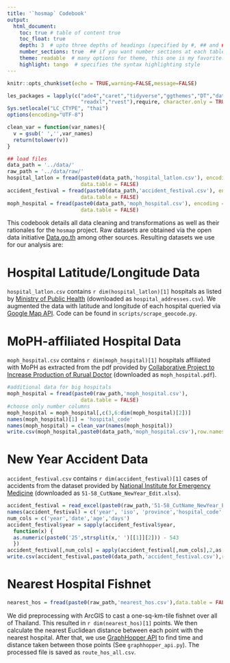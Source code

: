 ---
title: '`hosmap` Codebook'
output: 
  html_document:
    toc: true # table of content true
    toc_float: true
    depth: 3  # upto three depths of headings (specified by #, ## and ###)
    number_sections: true  ## if you want number sections at each table header
    theme: readable  # many options for theme, this one is my favorite.
    highlight: tango  # specifies the syntax highlighting style
---

```{r setup, include=FALSE}
knitr::opts_chunk$set(echo = TRUE,warning=FALSE,message=FALSE)
```

```{r load data, results='hide',echo=FALSE}
les_packages = lapply(c("ade4","caret","tidyverse","ggthemes","DT","data.table","dplyr",
                        "readxl","rvest"),require, character.only = TRUE)
Sys.setlocale("LC_CTYPE", "thai")
options(encoding="UTF-8")

clean_var = function(var_names){
  v = gsub(' ','',var_names)
  return(tolower(v))
}

## load files
data_path = '../data/'
raw_path = '../data/raw/'
hospital_latlon = fread(paste0(data_path,'hospital_latlon.csv'), encoding = 'UTF-8',
                        data.table = FALSE)
accident_festival = fread(paste0(data_path,'accident_festival.csv'), encoding = 'UTF-8',
                        data.table = FALSE)
moph_hospital = fread(paste0(data_path,'moph_hospital.csv'), encoding = 'UTF-8',
                        data.table = FALSE)
```

This codebook details all data cleaning and transformations as well as their rationales for the `hosmap` project. Raw datasets are obtained via the open data initiative [Data.go.th](https://data.go.th) among other sources. Resulting datasets we use for our analysis are:

# Hospital Latitude/Longitude Data

`hospital_latlon.csv` contains `r dim(hospital_latlon)[1]` hospitals as listed by [Ministry of Public Health](http://203.157.10.8/hcode_2014/p_export.php?p=3) (downloaded as `hospital_addresses.csv`). We augmented the data with latitude and longitude of each hospital queried via [Google Map API](https://cloud.google.com/maps-platform/). Code can be found in `scripts/scrape_geocode.py`.

# MoPH-affiliated Hospital Data

`moph_hospital.csv` contains `r dim(moph_hospital)[1]` hospitals affiliated with MoPH as extracted from the pdf provided by [Collaborative Project to Increase Production of Rurual Doctor](http://www.cpird.in.th/index.php/news_activity/news-info/172-data-phdb-hos-2560.html) (downloaded as `moph_hospital.pdf`).

```{r}
#additional data for big hospitals
moph_hospital = fread(paste0(raw_path,'moph_hospital.csv'),
                        data.table = FALSE)
#choose only number columns
moph_hospital = moph_hospital[,c(3,6:dim(moph_hospital)[2])]
names(moph_hospital)[1] = 'hospital_code'
names(moph_hospital) = clean_var(names(moph_hospital))
write.csv(moph_hospital,paste0(data_path,'moph_hospital.csv'),row.names = FALSE)
```

# New Year Accident Data

`accident_festival.csv` contains `r dim(accident_festival)[1]` cases of accidents from the dataset provided by [National Institute for Emergency Medicine](https://data.go.th/DatasetDetail.aspx?id=7d61f508-d2e1-4f0c-8408-dfde29f111f5) (downloaded as `51-58_CutName_NewYear_Edit.xlsx`).


```{r}
accident_festival = read_excel(paste0(raw_path,'51-58_CutName_NewYear_Edit.xlsx'))
names(accident_festival) = c('year', 'iso', 'province','hospital_code', 'hospital_name', 'date', 'time', 'sex', 'age', 'location', 'patient_status', 'vehicle_1', 'vehicle_2', 'belt', 'drinking', 'reporter', 'referral_flag', 'result', 'days')
num_cols = c('year','date','age','days')
accident_festival$year = sapply(accident_festival$year,
  function(x) {
  as.numeric(paste0('25',strsplit(x,' ')[[1]][2])) - 543
  })
accident_festival[,num_cols] = apply(accident_festival[,num_cols],2,as.numeric)
write.csv(accident_festival,paste0(data_path,'accident_festival.csv'),row.names = FALSE)
```

# Nearest Hospital Fishnet

```{r}
nearest_hos = fread(paste0(raw_path,'nearest_hos.csv'),data.table = FALSE)
```

We did preprocessing with ArcGIS to cast a one-sq-km-tile fishnet over all of Thailand. This resulted in `r dim(nearest_hos)[1]` points. We then calculate the nearest Euclidean distance between each point with the nearest hospital. After that, we use [GraphHopper API](https://graphhopper.com/api/1/docs/routing) to find time and distance taken between those points (See `graphhopper_api.py`). The processed file is saved as `route_hos_all.csv`.

